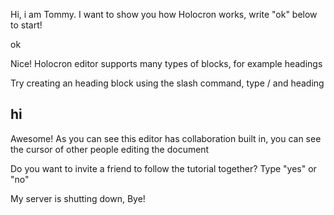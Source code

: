 Hi, i am Tommy. I want to show you how Holocron works, write "ok" below to start!

ok

Nice! Holocron editor supports many types of blocks, for example headings

Try creating an heading block using the slash command, type / and heading

## hi

Awesome! As you can see this editor has collaboration built in, you can see the cursor of other people editing the document

Do you want to invite a friend to follow the tutorial together? Type "yes" or "no"

My server is shutting down, Bye!
